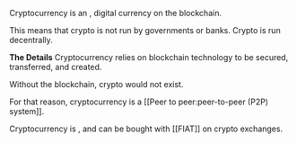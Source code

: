 
Cryptocurrency is an <Nutshell term="intangible"><Intangible/></Nutshell>, digital currency on the blockchain.

This means that crypto is not run by governments or banks. Crypto is run decentrally.

**The Details**
Cryptocurrency relies on blockchain technology to be secured, transferred, and created.

Without the blockchain, crypto would not exist.

For that reason, cryptocurrency is a [[Peer to peer:peer-to-peer (P2P) system]].

Cryptocurrency is <Nutshell term="stored in digital wallets"><Stored/></Nutshell>, and can be bought with [[FIAT]] on crypto exchanges.
